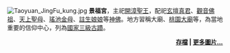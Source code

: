 [[File:Taoyuan_JingFu_kung.jpg|left]]
'''景福宮'''，主祀[[開漳聖王|開漳聖王]]，配祀[[玄壇真君|玄壇真君]]、[[觀音佛祖|觀音佛祖]]、[[天上聖母|天上聖母]]、[[瑤池金母|瑤池金母]]、[[註生娘娘|註生娘娘]]等[[神|神]][[佛|佛]]。地方習稱大廟、[[桃園大廟|桃園大廟]]等，為當地重要的信仰中心，列為[[台灣古蹟列表#三級古蹟|國家三級古蹟]]。
<div align="right">
'''[[Portal:桃園/精選圖片/存檔|存檔]] | [[:Category:桃園圖像|更多圖片...]]'''
</div>